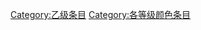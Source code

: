{{catmore1|[[Wikipedia:颜色专题|Wikipedia:颜色专题]]}}
{{Articles by Quality|topic=颜色|project=颜色|format=TOC}}
{{emptycat}}

[[Category:乙级条目|Category:乙级条目]]
[[Category:各等级颜色条目|Category:各等级颜色条目]]